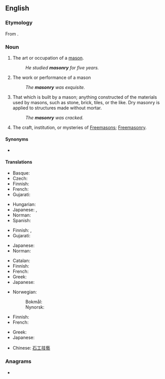 ==English==
{{wikipedia}}

===Etymology===
From {{etyl|fr|en}} {{m|fr|maçonnerie}}.

===Noun===
{{en-noun|~|masonries}}

# The art or occupation of a [[mason]].
#: ''He studied '''masonry''' for five years.''
# The work or performance of a mason
#: ''The '''masonry''' was exquisite.''
# That which is built by a mason; anything constructed of the materials used by masons, such as stone, brick, tiles, or the like. Dry masonry is applied to structures made without mortar.
#: ''The '''masonry''' was cracked.''
# The craft, institution, or mysteries of [[Freemason]]s; [[Freemasonry]].

====Synonyms====
* {{l|en|stonecraft}}

====Translations====
{{trans-top|art or occupation of a mason}}
* Basque: {{t+|eu|igeltserotza}}
* Czech: {{t|cs|zednictví|n}}
* Finnish: {{t|fi|muurarius}}
* French: {{t+|fr|maçonnerie|f}}
* Gujarati: {{t|gu|કડિયાકામ}}
{{trans-mid}}
* Hungarian: {{t|hu|kőművesség}}
* Japanese: {{t|ja|石工職人}}, {{t|ja|石造技術}}
* Norman: {{t|nrf|machon'nie|f}}
* Spanish: {{t+|es|albañilería}}
{{trans-bottom}}

{{trans-top|work or performance of a mason}}
* Finnish: {{t|fi|muuraus}}, {{t+|fi|kivityö}}
* Gujarati: {{t|gu|કડિયાકામ}}
{{trans-mid}}
* Japanese: {{t|ja|石匠}}
* Norman: {{t|nrf|machon'nie|f}}
{{trans-bottom}}

{{trans-top|that which is built by a mason}}
* Catalan: {{t|ca|maçoneria|f}}
* Finnish: {{t+|fi|kivityö}}
* French: {{t+|fr|maçonnerie}}
* Greek: {{t+|el|λιθοδομή|f}}
* Japanese: {{t|ja|石造建築物}}
{{trans-mid}}
* Norwegian:
*: Bokmål: {{t|nb|murverk|n}}
*: Nynorsk: {{t|nn|murverk|n}}
{{trans-bottom}}

{{trans-top|freemasonry}}
* Finnish: {{t|fi|vapaamuurarius}}
* French: {{t+|fr|maçonnerie|f}}
{{trans-mid}}
* Greek: {{t+|el|ελευθεροτεκτονισμός|m}}
* Japanese: {{t|ja|フリーメイソン}}
{{trans-bottom}}

{{checktrans-top}}
* Chinese: [[石工技藝]]
{{trans-mid}}
{{trans-bottom}}

===Anagrams===
* {{anagrams|en|Maynors}}